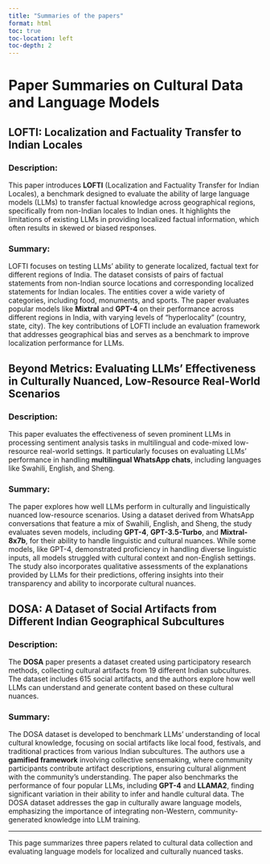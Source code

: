 ```yaml
---
title: "Summaries of the papers"
format: html
toc: true
toc-location: left
toc-depth: 2
---
```


# Paper Summaries on Cultural Data and Language Models

## LOFTI: Localization and Factuality Transfer to Indian Locales

### Description:
This paper introduces **LOFTI** (Localization and Factuality Transfer for Indian Locales), a benchmark designed to evaluate the ability of large language models (LLMs) to transfer factual knowledge across geographical regions, specifically from non-Indian locales to Indian ones. It highlights the limitations of existing LLMs in providing localized factual information, which often results in skewed or biased responses.

### Summary:
LOFTI focuses on testing LLMs' ability to generate localized, factual text for different regions of India. The dataset consists of pairs of factual statements from non-Indian source locations and corresponding localized statements for Indian locales. The entities cover a wide variety of categories, including food, monuments, and sports. The paper evaluates popular models like **Mixtral** and **GPT-4** on their performance across different regions in India, with varying levels of "hyperlocality" (country, state, city). The key contributions of LOFTI include an evaluation framework that addresses geographical bias and serves as a benchmark to improve localization performance for LLMs.

## Beyond Metrics: Evaluating LLMs' Effectiveness in Culturally Nuanced, Low-Resource Real-World Scenarios

### Description:
This paper evaluates the effectiveness of seven prominent LLMs in processing sentiment analysis tasks in multilingual and code-mixed low-resource real-world settings. It particularly focuses on evaluating LLMs' performance in handling **multilingual WhatsApp chats**, including languages like Swahili, English, and Sheng.

### Summary:
The paper explores how well LLMs perform in culturally and linguistically nuanced low-resource scenarios. Using a dataset derived from WhatsApp conversations that feature a mix of Swahili, English, and Sheng, the study evaluates seven models, including **GPT-4**, **GPT-3.5-Turbo**, and **Mixtral-8x7b**, for their ability to handle linguistic and cultural nuances. While some models, like GPT-4, demonstrated proficiency in handling diverse linguistic inputs, all models struggled with cultural context and non-English settings. The study also incorporates qualitative assessments of the explanations provided by LLMs for their predictions, offering insights into their transparency and ability to incorporate cultural nuances.

## DOSA: A Dataset of Social Artifacts from Different Indian Geographical Subcultures

### Description:
The **DOSA** paper presents a dataset created using participatory research methods, collecting cultural artifacts from 19 different Indian subcultures. The dataset includes 615 social artifacts, and the authors explore how well LLMs can understand and generate content based on these cultural nuances.

### Summary:
The DOSA dataset is developed to benchmark LLMs' understanding of local cultural knowledge, focusing on social artifacts like local food, festivals, and traditional practices from various Indian subcultures. The authors use a **gamified framework** involving collective sensemaking, where community participants contribute artifact descriptions, ensuring cultural alignment with the community's understanding. The paper also benchmarks the performance of four popular LLMs, including **GPT-4** and **LLAMA2**, finding significant variation in their ability to infer and handle cultural data. The DOSA dataset addresses the gap in culturally aware language models, emphasizing the importance of integrating non-Western, community-generated knowledge into LLM training.

---

This page summarizes three papers related to cultural data collection and evaluating language models for localized and culturally nuanced tasks.
